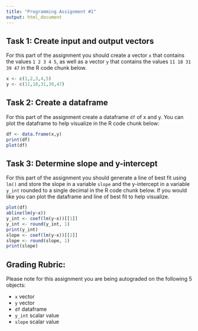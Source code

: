 ```yaml
---
title: "Programming Assignment #1"
output: html_document
---
```


## Task 1: Create input and output vectors

For this part of the assignment you should create a vector `x` that contains the values `1 2 3 4 5`, as well as a vector `y` that contains the values `11 18 31 39 47` in the R code chunk below.

```r
x <- c(1,2,3,4,5)
y <- c(11,18,31,39,47)
```


## Task 2: Create a dataframe

For this part of the assignment create a dataframe `df` of x and y. You can plot the dataframe to help visualize in the R code chunk below:

```r
df <- data.frame(x,y)
print(df)
plot(df)
```

## Task 3: Determine slope and y-intercept 

For this part of the assignment you should generate a line of best fit using `lm()` and store the slope in a variable  `slope` and the y-intercept in a variable `y_int` rounded to a single decimal in the R code chunk below. If you would like you can plot the dataframe and line of best fit to help visualize.

```r
plot(df)
abline(lm(y~x))
y_int <- coef(lm(y~x))[[1]]
y_int <- round(y_int, 1)
print(y_int)
slope <- coef(lm(y~x))[[2]]
slope <- round(slope, 1)
print(slope)
```

## Grading Rubric:
Please note for this assignment you are being autograded on the following 5 objects:

* `x` vector
* `y` vector
* `df` dataframe
* `y_int` scalar value
* `slope` scalar value